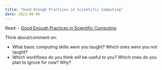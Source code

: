 ```yaml
---
title: "Good Enough Practices in Scientific Computing"
date: 2023-09-06
---
```


Read: 
- [Good Enough Practices in Scientific Computing](https://doi.org/10.1371/journal.pcbi.1005510)

Think about/comment on: 

- What basic computing skills were you taught? Which ones were you not taught?
- Which workflows do you think will be useful to you? Which ones do you plan to ignore for now? Why?
